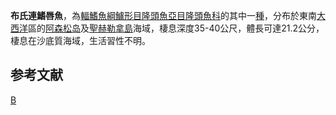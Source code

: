 {{Speciesbox 
| taxon = Xyrichtys blanchardi
| authority = [[Cadenat|Cadenat]] & [[Marchal|Marchal]], 1963
| status = LC
| status_system = IUCN3.1
| synonyms = *''Novaculichthys blanchardi''<br /><small>Cadenat & Marchal, 1963</small>
*''Hemipteronotus blanchardi''<br /><small>Cadenat & Marchal, 1963</small>
}}

'''布氏連鰭唇魚'''，為[[輻鰭魚綱|輻鰭魚綱]][[鱸形目|鱸形目]][[隆頭魚亞目|隆頭魚亞目]][[隆頭魚科|隆頭魚科]]的其中一[[種|種]]，分布於東南[[大西洋|大西洋]]區的[[阿森松岛|阿森松岛]]及[[聖赫勒拿島|聖赫勒拿島]]海域，棲息深度35-40公尺，體長可達21.2公分，棲息在沙底質海域，生活習性不明。

==参考文献==
{{reflist}}
{{Taxonbar}}

[[Category:連鰭唇魚屬|B]]